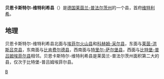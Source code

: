 {{unreferenced|time=2019-05-14T00:18:31+00:00}}
{{德国县级行政单位
| 县徽图 = Image:DEU Landkreis Bernkastel-Wittlich COA.svg
| 在德国内的位置图 = Image:Lage des Landkreises Bernkastel-Wittlich in Deutschland.png
| 所属联邦州 = 莱茵兰-普法尔茨州
| 所属行政区 = 
| 首府 = 维特利希
| 面积 = 1,178
| 人口 = 112,483
| 统计时间 = 2019年12月31日
| 人口密度 = 96
| 汽车牌号 = WIL
| 下设城镇 = 4个市、104个镇
| 政府地址 = Kurfürstenstraße 16<br />54516 Wittlich
| 政府网站 = www.bernkastel-wittlich.de
| 在州内的位置图 = Image:Rhineland p wil.png
|}}

'''贝恩卡斯特尔-维特利希县'''（{{lang-de|Landkreis Bernkastel-Wittlich}}）是[[德国|德国]][[莱茵兰-普法尔茨州|莱茵兰-普法尔茨州]]的一个县，首府[[维特利希|维特利希]]。

== 地理 ==
贝恩卡斯特尔-维特利希县北面与[[埃菲尔火山县|埃菲尔火山县]]和[[科赫姆-采尔县|科赫姆-采尔县]]，东面与[[莱茵-洪斯吕克县|莱茵-洪斯吕克县]]，东南面与[[比肯费尔德县|比肯费尔德县]]，西南面与[[特里尔-萨尔堡县|特里尔-萨尔堡县]]，西面与[[比特堡-普吕姆埃菲尔县|比特堡-普吕姆埃菲尔县]]相邻。贝恩卡斯特尔-维特利希县是莱茵兰-普法尔茨州面积第二大的县，仅次于比特堡-普吕姆埃菲尔县。

{{莱茵兰-普法尔茨州行政区划}}
{{Authority control}}

[[Category:莱茵兰-普法尔茨州的县|B]]